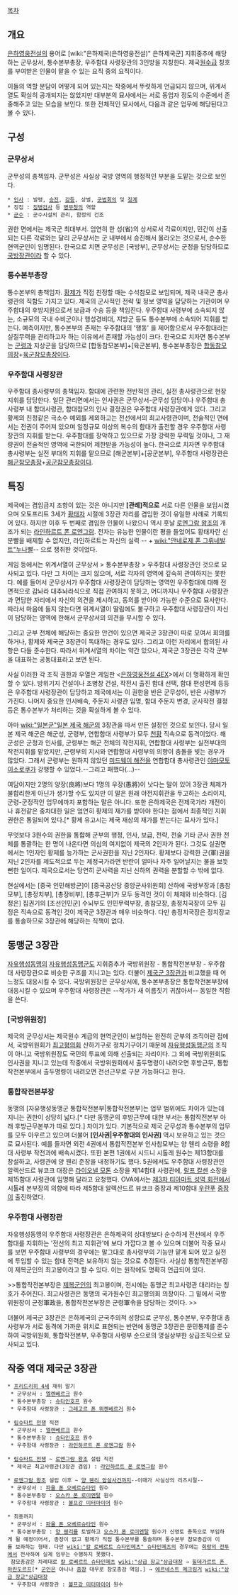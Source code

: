 [[목차]]

== 개요 ==
[[은하영웅전설]]의 용어로 [wiki:"은하제국(은하영웅전설)" 은하제국군] 지휘중추에 해당하는 군무상서, 통수본부총장, 우주함대 사령장관의  3인방을 지칭한다. 제국[[원수]]급 칭호를 부여받은 인물이 맡을 수 있는 요직 중의 요직이다.

이들의 역할 분담이 어떻게 되어 있는지는 작중에서 뚜렷하게 언급되지 않으며, 위계서열도 확실히 공개되지는 않았지만 대부분의 묘사에서는 서로 동업자 정도의 수준에서 존중해주고 있는 모습을 보인다. 또한 전체적인 묘사에서, 다음과 같은 업무에 해당된다고 볼 수 있다.

== 구성 ==
=== 군무상서 === 
군무성의 총책임자. 군무성은 사실상 국방 영역의 행정적인 부분을 도맡는 것으로 보인다.
 * [[인사]] : 발령, [[승진]], [[강등]], 상벌, [[군법회의]] 및 [[징계]]
 * 징집 : [[징병검사]] 등 [[병무청]]의 역할
 * [[군수]] : 군수시설의 관리, 함정의 건조

권한 면에서는 제국군 최대부서. 엄연히 한 성(省)의 상서로서 각료이지만, 민간이 선출되는 다른 각료와는 달리 군무상서는 군 내부에서 승진해서 올라오는 것으로서, 순수한 현역군인이 임명된다. 한국으로 치면 군무성은 [국방부], 군무상서는 군정을 담당하므로 [[국방장관]]이라 할 수 있다.
 
=== 통수본부총장 === 
통수본부의 총책임자. [[황제]]가 직접 친정할 때는 수석참모로 보임되며, 제국 내국군 총사령관의 직함도 가지고 있다. 제국의 군사적인 전략 및 정보 영역을 담당하는 기관이며 우주함대의 후방지원으로서 보급과 수송 등을 책임진다. 우주함대 사령부에 소속되지 않는, 소규모의 국내 수비군이나 행성경비대, 지방군 등도 통수본부에 소속되어 지휘를 받는다. 예측이지만, 통수본부의 존재는 우주함대의 '행동' 을 제어함으로서 우주함대라는 실질무력을 관리하고자 하는 이유에서 존재할 가능성이 크다. 한국으로 치자면 통수본부는 [[군령]]과 지상군을 담당하므로 [합동참모본부]+[육군본부], 통수본부총장은 [[합동참모의장]]+[[육군참모총장]]이다.   

=== 우주함대 사령장관 ===
우주함대 총사령부의 총책임자. 함대에 관련한 전반적인 관리, 실전 총사령관으로 현장 지휘를 담당한다. 일단 관리면에서는 인사권은 군무상서-군무성 담당이나 우주함대 총사령부 내 함대사령관, 함대참모의 인사 결정권은 우주함대 사령장관에게 있다. 그리고 황제의 친정같은 극소수 예외를 제외하고는 전선에서의 최고사령관이며, 전술적인 면에서는 전권이 주어져 있으며 일정규모 이상의 복수의 함대가 출전할 경우 우주함대 사령장관의 지휘를 받는다. 우주함대를 장악하고 있으므로 가장 강력한 무력일 것이나, 그 재량권이 전술적인 영역에 국한되어 제한받을 가능성이 높다. 한국으로 치자면 우주함대 총사령부는 실전 부대의 지휘를 맡으므로 [해군본부]+[공군본부], 우주함대 사령장관은 [[해군참모총장]]+[[공군참모총장]]이다. 

== 특징 ==
제국에는 겸임금지 조항이 있는 것은 아니지만 '''[관례]적으로''' 서로 다른 인물을 보임시켰으며 오토프리트 3세가 [[황태자]] 시절에 3장관 자리를 겸임한 것이 유일한 사례로 기록되어 있다. 하지만 이후 두 번째로 겸임한 인물이 나왔으니 역시 훗날 [[로엔그람 왕조]]의 개조가 되는 [[라인하르트 폰 로엔그람]]. 전자는 유능한 인물이란 평을 들었어도 황태자란 신분빨을 배제할 수 없지만, 라인하르트는 자신의 실력 -- + [[wiki:"안네로제 폰 그뤼네발트"누나빨]]-- 으로 쟁취한 것이었다.

게임 등에서는 위계서열이 군무상서 > 통수본부총장 > 우주함대 사령장관인 것으로 묘사되고 있다. 다만 그 차이는 크지 않으며, 서로 각자의 영역에 깊숙히 관여하지는 못한다. 예를 들어서 군무상서가 우주함대 사령장관이 담당하는 영역인 우주함대에 대해 전면적으로 감놔라 대추놔라식으로 직접 관여하지 못하고, 어디까지나 우주함대 사령장관과 면담한 자리에서 자신의 의견을 제시하고, 동의를 받아야 가능한 수준으로 묘사한다. 따라서 마음에 들지 않는다면 위계서열이 딸림에도 불구하고 우주함대 사령장관이 자신이 담당하는 영역에 한해서 군무상서의 의견을 무시할 수 있다.

그리고 군부 전체에 해당하는 중요한 안건이 있으면 제국군 3장관이 따로 모여서 회의를 하거나, 황제와 제국군 3장관이 독대하는 경우도 있다. 그리고 이런 자리에서 합의된 사항은 다들 준수한다. 따라서 위계서열의 차이는 약간 있으나, 제국군 3장관은 각각 군부을 대표하는 공동대표라고 보면 된다.

사실 이러한 각 조직 권한과 우열은 게임판 <[[은하영웅전설 4]]EX>에서 더 명확하게 확인할 수 있다. 방위기지 건설이나 조병창 건설, 작전시 출진 함대 선택, 함대 편성편제 등등은 우주함대 사령장관이 담당하고 제국에서는 이 권한을 반은 군무성이, 반은 사령부가 가진다. 나머지 중요한 인사배속, 주둔지 사령관 임명, 함대 주둔지 변경, 군사작전 결정 등은 통수본부가 처리하는 것을 확실하게 볼 수 있다.

아마 [[wiki:"일본군"일본 제국 해군]]의 3장관을 따서 만든 설정인 것으로 보인다. 당시 일본 제국 해군은 해군성, 군령부, 연합함대 사령부가 모두 [[천황]] 직속으로 동격이었다. 해군성은 군정과 인사를, 군령부는 해군 전체의 작전지휘, 연합함대 사령부는 실전부대의 작전지휘를 맡았지만, 군령부의 지시와 연합함대 사령부의 의향이 충돌을 빚는 경우가 많았다. 그래서 군령부는 원하지 않았던 [[미드웨이 해전]]을 연합함대 총사령관인 [[야마모토 이소로쿠]]가 강행할 수 있었다.--그리고 패했다(...)-- 

여담이지만 2명의 양장(良將)보다 1명의 우장(愚將)이 낫다는 말이 있어 3장관 체제가 불합리한게 아닌가 생가할 수도 있지만 이 말은 원래 야전지휘관을 두고하는 소리이지, 군령-군정적인 업무에까지 포함하는 말은 아니다. 또한 은하제국은 전제국가라 개전이나 휴전같은 중차대한 일은 엄연히 황제의 재가를 받아야 한다는 점에서 최종적인 지휘권한은 통일되어 있다.[* 황제 유고시는 제국 재상의 재가를 받는다는 묘사가 있다.] 

무엇보다 3원수의 권한을 통합해 군부의 행정, 인사, 보급, 전략, 전술 기타 군사 권한 전체를 통괄하는 한 명이 나온다면 의심의 여지없이 제국의 2인자가 된다. 그것도 실권면에서는 1인자인 황제를 능가하는 군사권한을 지닌 2인자다. 황제보다 강력한 군(軍)권을 지닌 2인자를 제도적으로 두는 제정국가라면 반란이 얼마나 자주 일어날지는 불을 보듯 뻔한 일이다. 제국으로서는 당연히 군사력을 지닌 신하의 권력을 분할할 수 밖에 없다.

현실에서는 [중국 인민해방군]이 [중국공산당 중앙군사위원회] 산하에 국방부장과 [총참모부], [총정치부], [총장비부], [총후근부]가 모두 동격인 것이 이 체제와 비슷하다. [김정은] 집권기의 [조선인민군] 수뇌부도 인민무력부장, 총참모장, 총정치국장이 모두 김정은 직속으로 동격인 것이 제국군 3장관과 매우 비슷하다. 다만 총정치국장은 정치장교를 통솔하므로 3장관에 해당하는 직책이 없다.
== 동맹군 3장관 ==
[[자유행성동맹]]의 [[자유행성동맹군]]도 지휘중추가 국방위원장 - 통합작전본부장 - 우주함대 사령장관으로 비슷한 구조를 지니고는 있다. 더불어 [[제국군 3장관]]과 비교했을 때 어느정도 대응시킬 수 있다. 국방위원장은 군무상서에, 통수본부총장은 통합작전본부장에 대응시킬 수 있으며 우주함대 사령장관은 --작가가 새 이름짓기 귀찮아서-- 동일한 직함을 쓴다.  
=== [국방위원장] === 
제국의 군무상서는 제국원수 계급의 현역군인이 보임하는 완전히 군부의 조직이란 점에서, 국방위원회가 [[최고평의회]] 산하기구로 정치기구이기 때문에 [[자유행성동맹군]]의 조직이 아니고 국방위원장도 국민의 투표에 의해 선출되는 자리이다. 그 외에 국방위원회도 인사권을 지니고 있는데 작중에서 국방위원회에서 출두명령이 내려오면 후방근무, 통합작전본부에서 출두명령이 내려오면 전선근무로 구분 가능하다고 한다.
=== 통합작전본부장 === 
동맹의 [자유행성동맹군 통합작전본부|통합작전본부]는 업무 범위에도 차이가 있는데 지니는 권한이 상당히 넓다.[* 다만 동맹군의 후방근무에 대한 부서는 통합작전본부 아래 후방근무본부가 따로 있다.] 차이가 있다.  기본적으로 제국 군무성과 통수본부의 업무를 모두 아우르고 있으며 더불어 '''[인사권|우주함대의 인사권]''' 역시 보유하고 있는 것으로 묘사된다. 예를 들자면 외전 4권에서 통합작전본부 인사참모부는 양 웬리 소령을 8함대 사령부 작전과에 배속시켰다. 또한 본편 1권에서 시드니 시톨레 원수는 제13함대를 창설하고, 사령관에 양 웬리 준장을 내정하기도 했다. 5권에서도 우주함대 사령장관인 알렉산드르 뷰코크 대장은 [[라이오넬 모톤]] 소장을 제14함대 사령관에, [[랄프 칼센]] 소장을 제15함대 사령관에 임명해 달라고 요청했다. OVA에서는 [[제3차 티아마트 성역 회전]]에서 시톨레 본부장의 의향에 따라 제5함대 알렉산드르 뷰코크 중장과 제10함대 [[우란푸]] [[중장]]이 출진하였다.
=== 우주함대 사령장관 ===
자유행성동맹의 우주함대 사령장관은 은하제국의 상대방보다 순수하게 전선에서 우주함대를 지휘하는 '전선의 최고 지휘관'에 보다 가깝다고 볼 수 있으며 더불어 작중 묘사를 보면 우주함대 사령부의 경우에는 말그대로 총사령부의 기능만 맡게 되어 있고 실전에 투입할 수 있는 함대 전력은 보유하지 않는 것으로 추정된다. 사실상 통합작전본부장이 제복군인의 최고봉이라고 할 수 있다. 이는 원작에도 명확히 언급되어 있다.

>>통합작전본부장은 [[제복군인]]의 최고봉이며, 전시에는 동맹군 최고사령관 대리라는 칭호가 주어진다. 최고사령관은 동맹의 국가원수인 최고평의회 의장이다. 그 밑에서 국방위원장이 군정軍政을, 통합작전본부장은 군령軍令을 담당하는 것이다.
>>{{{#!html
<p align="right">- 은하영웅전설 여명편, 제 4장 챕터 IV 中.</p>}}}

더불어 제국군 3장관은 은하제국의 군국주의적 성향으로 군무성, 통수본부, 우주함대 총사령부가 서로 동격에 가까운 위치로 표현되는 반면에 동맹군 3장관은 문민통제를 준수하여 국방위원회, 통합작전본부, 우주함대 사령부 순으로의 명실상부한 상급조직으로 묘사되고 있다.

== 작중 역대 제국군 3장관 ==
 * [[프리드리히 4세]] 재위 말기
  * 군무상서 : [[엘렌베르크]] 원수
  * 통수본부총장 : [[슈타인호프]] 원수
  * 우주함대 사령장관 : [[그레고르 폰 뮈켄베르거]] 원수

 * [[립슈타트 전쟁]] 직전
  * 군무상서 : [[엘렌베르크]] 원수
  * 통수본부총장 : [[슈타인호프]] 원수
  * 우주함대 사령장관 : [[라인하르트 폰 로엔그람]] 원수

 * [[립슈타트 전쟁]] ~ [[로엔그람 왕조]] 설립 직전
  * 제국군 최고사령관(3장관 겸임) : [[라인하르트 폰 로엔그람]] 원수

 * [[로엔그람 왕조]] 설립 이후 ~ [[양 웬리 암살사건]]까지--이때가 사실상의 리즈시절--
  * 군무상서 : [[파울 폰 오베르슈타인]] 원수
  * 통수본부총장 : [[오스카 폰 로이엔탈]] 원수
  * 우주함대 사령장관 : [[볼프강 미터마이어]] 원수

 * 최종까지
  * 군무상서 : [[파울 폰 오베르슈타인]] 원수
  * 통수본부총장 : [[양 웬리]]를 토벌하고 [[오스카 폰 로이엔탈]] 원수가 신영토 총독으로 부임하게 될 예정이어서, 총장이 없고 황제가 직접 통수본부를 통솔하며 통수본부 참모총감이 이를 보좌하는 형태. 다만 [[wiki:"칼 로베르트 슈타인메츠" 슈타인메츠]]의 경우에는 [[회랑의 전투]]에서 전사하여 실제 임무는 수행하지 못했다.
  참모총감은 차례대로 [[칼 로베르트 슈타인메츠]] [[wiki:"상급 장교"상급대장]] → [[힐데가르트 폰 마린도르프]][* [[군인]]은 아니나 [[중장]] 대우로 참모총감 역임.] → [[에르네스트 메크링거]] [[wiki:"상급 장교"상급대장]]
  * 우주함대 사령장관 : [[볼프강 미터마이어]] 원수
